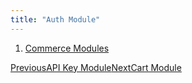 ```yaml
---
title: "Auth Module"
---
```


1. [Commerce Modules](/maginium/commerce-modules)

[PreviousAPI Key Module](/maginium/commerce-modules/api-key-module)[NextCart Module](/maginium/commerce-modules/cart-module)
